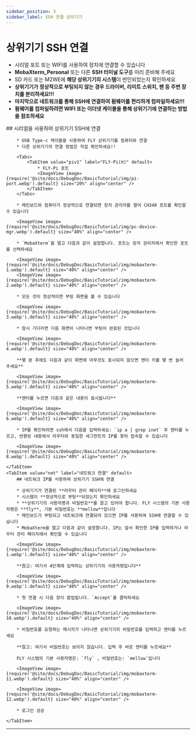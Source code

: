 ```yaml
---
sidebar_position: 3
sidebar_label: SSH 연결 상위기기
---
```


# 상위기기 SSH 연결

* 시리얼 포트 또는 WIFI를 사용하여 장치에 연결할 수 있습니다
* **MobaXterm_Personal** 또는 다른 **SSH 터미널 도구**를 미리 준비해 주세요
* SD 카드 또는 M2WE에 **해당 상위기기의 시스템**이 번인되었는지 확인하세요
* **상위기기가 정상적으로 부팅되지 않는 경우 드라이버, 리미트 스위치, 팬 등 주변 장치를 분리하세요!!!**
* **마지막으로 네트워크를 통해 SSH에 연결하여 펌웨어를 편리하게 컴파일하세요!!!**
* **펌웨어를 컴파일하려면 WIFI 또는 이더넷 케이블을 통해 상위기기에 연결하는 방법을 참조하세요**

<Tabs>
    <TabItem value="serial" label="시리얼 연결" default>
        ## 시리얼을 사용하여 상위기기 SSH에 연결

        * USB Type-c 케이블을 사용하여 FLY 상위기기를 컴퓨터와 연결
        * 다른 상위기기의 연결 방법은 직접 확인하세요!!

        <Tabs>
            <TabItem value="piv1" label="FLY-Pi(π)" default>
                * FLY-Pi 포트
                <ImageView image={require('@site/docs/DebugDoc/BasicTutorial/img/pi-port.webp').default} size="20%" align="center" />
            </TabItem>
        </Tabs>

        * 메인보드와 컴퓨터가 정상적으로 연결되면 장치 관리자를 열어 CH340 포트를 확인할 수 있습니다

        <ImageView image={require('@site/docs/DebugDoc/BasicTutorial/img/pc-device-mgr.webp').default} size="40%" align="center" />

        * `MobaXterm`을 열고 다음과 같이 설정합니다. 포트는 장치 관리자에서 확인한 포트를 선택하세요

        <ImageView image={require('@site/docs/DebugDoc/BasicTutorial/img/mobaxterm-1.webp').default} size="40%" align="center" />
        <ImageView image={require('@site/docs/DebugDoc/BasicTutorial/img/mobaxterm-2.webp').default} size="40%" align="center" />

        * 모든 것이 정상적이면 부팅 화면을 볼 수 있습니다

        <ImageView image={require('@site/docs/DebugDoc/BasicTutorial/img/mobaxterm-3.webp').default} size="40%" align="center" />

        * 잠시 기다리면 다음 화면이 나타나면 부팅이 완료된 것입니다

        <ImageView image={require('@site/docs/DebugDoc/BasicTutorial/img/mobaxterm-4.webp').default} size="40%" align="center" />

        **몇 분 후에도 다음과 같이 화면에 아무것도 표시되지 않으면 엔터 키를 몇 번 눌러 주세요**

        <ImageView image={require('@site/docs/DebugDoc/BasicTutorial/img/mobaxterm-5.webp').default} size="40%" align="center" />

        **엔터를 누르면 다음과 같은 내용이 표시됩니다**

        <ImageView image={require('@site/docs/DebugDoc/BasicTutorial/img/mobaxterm-6.webp').default} size="40%" align="center" />

        * IP를 확인하려면 ssh에서 다음을 입력하세요: `ip a | grep inet` 후 엔터를 누르고, 반환된 내용에서 라우터와 동일한 세그먼트의 IP를 찾아 접속할 수 있습니다

        <ImageView image={require('@site/docs/DebugDoc/BasicTutorial/img/mobaxterm-8.webp').default} size="40%" align="center" />

    </TabItem>
    <TabItem value="net" label="네트워크 연결" default>
        ## 네트워크 IP를 사용하여 상위기기 SSH에 연결

        * 상위기기가 연결된 **라우터 관리 페이지**에 로그인하세요
        * 시스템이 **정상적으로 부팅**되었는지 확인하세요
        * **상위기기의 사용자명과 비밀번호**를 알고 있어야 합니다. FLY 시스템의 기본 사용자명은 **fly**, 기본 비밀번호는 **mellow**입니다
        * 메인보드가 부팅되고 네트워크에 연결되어 있으면 IP를 사용하여 SSH에 연결할 수 있습니다
        * MobaXterm을 열고 다음과 같이 설정합니다. IP는 앞서 확인한 IP를 입력하거나 라우터 관리 페이지에서 확인할 수 있습니다

        <ImageView image={require('@site/docs/DebugDoc/BasicTutorial/img/mobaxterm-1.webp').default} size="40%" align="center" />

        **참고: 여기서 4단계에 입력하는 상위기기의 사용자명입니다**

        <ImageView image={require('@site/docs/DebugDoc/BasicTutorial/img/mobaxterm-9.webp').default} size="40%" align="center" />

        * 첫 연결 시 다음 창이 팝업됩니다. `Accept`를 클릭하세요

        <ImageView image={require('@site/docs/DebugDoc/BasicTutorial/img/mobaxterm-10.webp').default} size="40%" align="center" />

        * 비밀번호를 요청하는 메시지가 나타나면 상위기기의 비밀번호를 입력하고 엔터를 누르세요

        **참고: 여기서 비밀번호는 보이지 않습니다. 입력 후 바로 엔터를 누르세요**

        FLY 시스템의 기본 사용자명은: `fly` , 비밀번호는: `mellow`입니다

        <ImageView image={require('@site/docs/DebugDoc/BasicTutorial/img/mobaxterm-11.webp').default} size="40%" align="center" />

        <ImageView image={require('@site/docs/DebugDoc/BasicTutorial/img/mobaxterm-12.webp').default} size="40%" align="center" />

        * 로그인 성공

    </TabItem>
</Tabs>

----